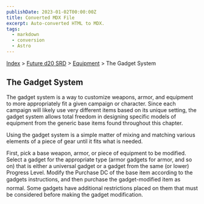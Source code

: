 ```yaml
---
publishDate: 2023-01-02T00:00:00Z
title: Converted MDX File
excerpt: Auto-converted HTML to MDX.
tags:
  - markdown
  - conversion
  - Astro
---
```






[Index](-index) > [Future d20 SRD](future-d20-srd-index) > [Equipment](future-d20-srd-equipment-index) > The Gadget System




## The Gadget System


The gadget system is a way to customize weapons, armor, and equipment to more appropriately fit a given campaign or character. Since each campaign will likely use very different items based on its unique setting, the gadget system allows total freedom in designing specific models of equipment from the generic base items found throughout this chapter.


Using the gadget system is a simple matter of mixing and matching various elements of a piece of gear until it fits what is needed.


First, pick a base weapon, armor, or piece of equipment to be modified. Select a gadget for the appropriate type (armor gadgets for armor, and so on) that is either a universal gadget or a gadget from the same (or lower) Progress Level. Modify the Purchase DC of the base item according to the gadgets instructions, and then purchase the gadget-modified item as normal. Some gadgets have additional restrictions placed on them that must be considered before making the gadget modification.



